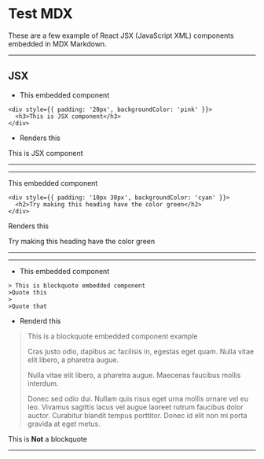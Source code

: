 
# Test MDX

These are a few example of  React JSX (JavaScript XML) components embedded in MDX Markdown. 

---

## JSX

- This embedded component
```
<div style={{ padding: '20px', backgroundColor: 'pink' }}>
  <h3>This is JSX component</h3>
</div>
```
- Renders this
<div style={{ padding: '15px', backgroundColor: 'pink' }}>
  This is JSX component
</div>

---

<Red></Red>

---

This embedded component 
```
<div style={{ padding: '10px 30px', backgroundColor: 'cyan' }}>
  <h2>Try making this heading have the color green</h2>
</div>
```
Renders this
<div style={{ padding: '10px 30px', backgroundColor: 'cyan' }}>
  Try making this heading have the color green
</div>

---

---

- This embedded component
```
> This is blockquote embedded component
>Quote this
>
>Quote that
```
- Renderd this
> This is a blockquote embedded component example
>
> Cras justo odio, dapibus ac facilisis in, egestas eget quam. Nulla vitae elit libero, a pharetra augue.
>
> Nulla vitae elit libero, a pharetra augue. Maecenas faucibus mollis interdum.
>
> Donec sed odio dui. Nullam quis risus eget urna mollis ornare vel eu leo. Vivamus sagittis lacus vel augue laoreet rutrum faucibus dolor auctor. Curabitur blandit tempus porttitor. Donec id elit non mi porta gravida at eget metus.

This is **Not** a blockquote

---
